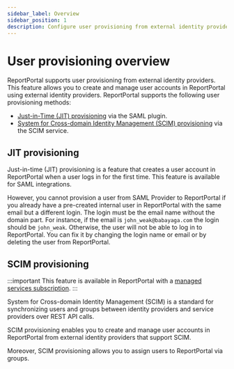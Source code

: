 ```yaml
---
sidebar_label: Overview
sidebar_position: 1
description: Configure user provisioning from external identity providers for automated user management in ReportPortal test automation reporting tools.
---
```


# User provisioning overview

ReportPortal supports user provisioning from external identity providers. This
feature allows you to create and manage user accounts in ReportPortal using
external identity providers. ReportPortal supports the following user
provisioning methods:

- [Just-in-Time (JIT) provisioning](#jit-provisioning) via the SAML plugin.
- [System for Cross-domain Identity Management (SCIM) provisioning](#scim-provisioning) via the SCIM service.


## JIT provisioning

Just-in-time (JIT) provisioning is a feature that creates a user account in
ReportPortal when a user logs in for the first time. This feature is available
for SAML integrations.

However, you cannot provision a user from SAML Provider to ReportPortal if you
already have a pre-created internal user in ReportPortal with the same email
but a different login. The login must be the email name without the domain part.
For instance, if the email is `john_weak@babayaga.com` the login should be
`john_weak`.
Otherwise, the user will not be able to log in to ReportPortal.
You can fix it by changing the login name or email or by deleting the user from ReportPortal.

## SCIM provisioning

:::important
This feature is available in ReportPortal with a [managed services subscription](https://reportportal.io/pricing/on-premises).
:::

System for Cross-domain Identity Management (SCIM) is a standard for synchronizing users and groups
between identity providers and service providers over REST API calls.

SCIM provisioning enables you to create and manage user accounts in ReportPortal
from external identity providers that support SCIM. 

Moreover, SCIM provisioning allows you to assign users to ReportPortal via groups.
